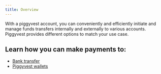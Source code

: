```yaml
---
title: Overview
---
```

With a piggyvest account, you can conveniently and efficiently initiate and manage funds transfers internally and externally to various accounts. Piggyvest provides different options to match your use case.

## Learn how you can make payments to:
- [Bank transfer](/bank-transfers)
- [Piggyvest wallets](/wallet-transfers)
